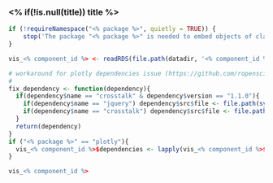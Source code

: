 ### <% if(!is.null(title)) title %>

<!-- Component created on <% timestamp %> -->

```r
if (!requireNamespace("<% package %>", quietly = TRUE)) {
    stop('The package "<% package %>" is needed to embed objects of class "<% class %>".', call. = FALSE)
}

vis_<% component_id %> <- readRDS(file.path(datadir, '<% component_id %>.rds'))

# workaround for plotly dependencies issue (https://github.com/ropensci/plotly/issues/1044)
# 
fix_dependency <- function(dependency){
  if(dependency$name == "crosstalk" & dependency$version == "1.1.0"){
    if(dependency$name == "jquery") dependency$src$file <- file.path(system.file(package ="crosstalk"), "lib/jquery")
    if(dependency$name == "crosstalk") dependency$src$file <- file.path(system.file(package ="crosstalk"), "www")
  }
  return(dependency)
}
if ("<% package %>" == "plotly"){
  vis_<% component_id %>$dependencies <- lapply(vis_<% component_id %>$dependencies, fix_dependency)  
}

vis_<% component_id %>
```


